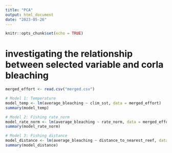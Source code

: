 ```yaml
---
title: "PCA"
output: html_document
date: "2023-05-26"
---
```


```r
knitr::opts_chunk$set(echo = TRUE)
```

# investigating the relationship between selected variable and corla bleaching
```r
merged_effort <- read.csv("merged.csv")

# Model 1: Temperature
model_temp <- lm(average_bleaching ~ clim_sst, data = merged_effort)
summary(model_temp)

# Model 2: Fishing rate_norm
model_rate_norm <- lm(average_bleaching ~ rate_norm, data = merged_effort)
summary(model_rate_norm)

# Model 3: Fishing distance
model_distance <- lm(average_bleaching ~ distance_to_nearest_reef, data = merged_effort)
summary(model_distance)
```